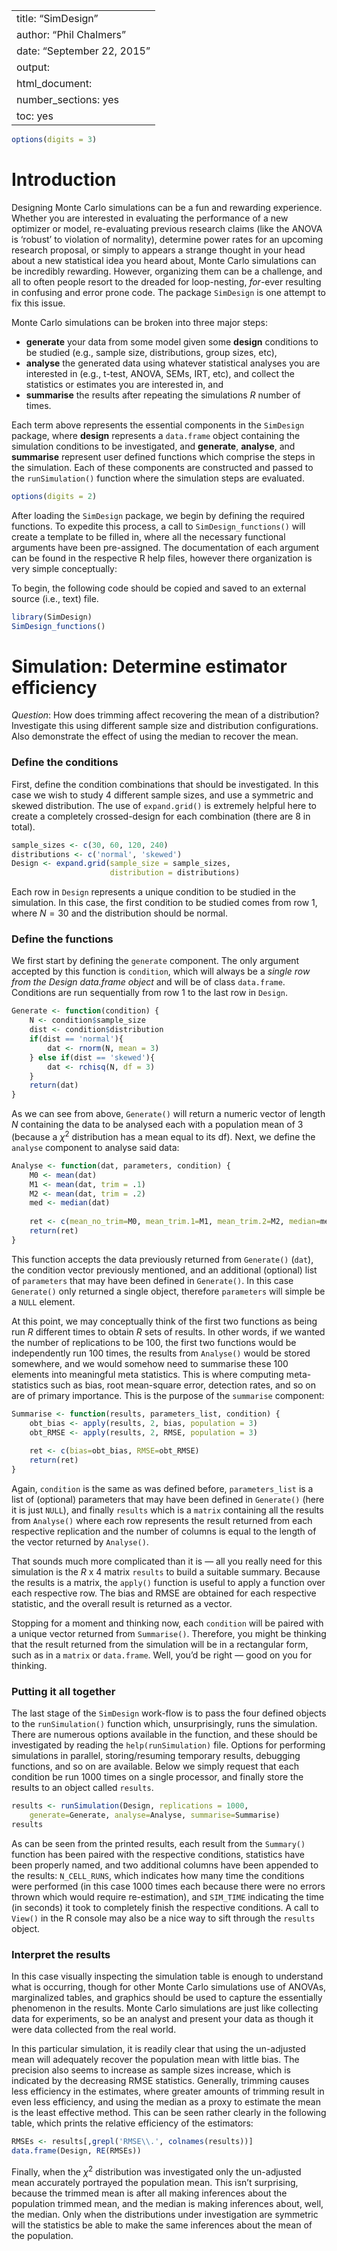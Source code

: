 %\VignetteIndexEntry{simTool}
%\VignetteEngine{knitr::knitr}
---
title: "SimDesign"
author: "Phil Chalmers"
date: "September 22, 2015"
output:
  html_document:
    number_sections: yes
    toc: yes
---

```r
options(digits = 3)
```


# Introduction

Designing Monte Carlo simulations can be a fun and rewarding experience. Whether you are interested in
evaluating the performance of a new optimizer or model, re-evaluating previous research claims (like the 
ANOVA is 'robust' to violation of normality), determine power rates for an upcoming research proposal, 
or simply to appears a strange thought in your head about a new statistical idea you heard about, 
Monte Carlo simulations can be incredibly rewarding. However, organizing them can be a challenge, and 
all to often people resort to the dreaded for loop-nesting, *for*-ever resulting in confusing and error 
prone code. The package `SimDesign` is one attempt to fix this issue.

Monte Carlo simulations can be broken into three major steps:

- **generate** your data from some model given some **design** conditions to be studied (e.g., sample size,
distributions, group sizes, etc),
- **analyse** the generated data using whatever statistical analyses you are interested in (e.g., t-test,
ANOVA, SEMs, IRT, etc), and collect the statistics or estimates you are interested in, and
- **summarise** the results after repeating the simulations $R$ number of times.

Each term above represents the essential components in the `SimDesign` package, where **design** 
represents a `data.frame` object containing the simulation conditions to be investigated, and **generate**,
**analyse**, and **summarise** represent user defined functions which comprise the steps in the simulation.
Each of these components are constructed and passed to the `runSimulation()` function where the simulation 
steps are evaluated.

```r
options(digits = 2)
```

After loading the `SimDesign` package, we begin by defining the required functions. To expedite this process,
a call to `SimDesign_functions()` will create a template to be filled in, where all the necessary functional arguments have been pre-assigned. The documentation of each argument can be found in the respective 
R help files, however there organization is very simple conceptually:

To begin, the following code should be copied and saved to an external source (i.e., text) file.

```r
library(SimDesign)
SimDesign_functions()
```

# Simulation: Determine estimator efficiency

*Question*: How does trimming affect recovering the mean of a distribution? Investigate this using
different sample size and distribution configurations. Also demonstrate the effect of using the 
median to recover the mean.

### Define the conditions

First, define the condition combinations that should be investigated. In this case we wish to study
4 different sample sizes, and use a symmetric and skewed distribution. The use of `expand.grid()` is
extremely helpful here to create a completely crossed-design for each combination (there are 8 in total).

```r
sample_sizes <- c(30, 60, 120, 240)
distributions <- c('normal', 'skewed')
Design <- expand.grid(sample_size = sample_sizes, 
                      distribution = distributions)
```

Each row in `Design` represents a unique condition to be studied in the simulation. In this case, the first condition to be studied comes from row 1, where $N=30$ and the distribution should be normal. 

### Define the functions

We first start by defining the `generate` component. The only argument accepted by this function is `condition`, which will always be a *single row from the Design data.frame object* and will
be of class `data.frame`. Conditions are run sequentially from row 1 to the last row in `Design`.

```r
Generate <- function(condition) {
    N <- condition$sample_size
    dist <- condition$distribution
    if(dist == 'normal'){
        dat <- rnorm(N, mean = 3)
    } else if(dist == 'skewed'){
        dat <- rchisq(N, df = 3)
    }
    return(dat)
}
```

As we can see from above, `Generate()` will return a numeric vector of length $N$ containing the data to
be analysed each with a population mean of 3 (because a $\chi^2$ distribution has a mean equal to its df).
Next, we define the `analyse` component to analyse said data:

```r
Analyse <- function(dat, parameters, condition) {
    M0 <- mean(dat)
    M1 <- mean(dat, trim = .1)
    M2 <- mean(dat, trim = .2)
    med <- median(dat)
    
    ret <- c(mean_no_trim=M0, mean_trim.1=M1, mean_trim.2=M2, median=med)
    return(ret)
}
```

This function accepts the data previously returned from `Generate()` (`dat`), the condition vector previously
mentioned, and an additional (optional) list of `parameters` that may have been defined in `Generate()`. In 
this case `Generate()` only returned a single object, therefore `parameters` will simple be a `NULL` element.

At this point, we may conceptually think of the first two functions as being run $R$ different times to obtain
$R$ sets of results. In other words, if we wanted the number of replications to be 100, the first two functions
would be independently run 100 times, the results from `Analyse()` would be stored somewhere, and we would 
somehow need to summarise these 100 elements into meaningful meta statistics. This is where computing meta-statistics
such as bias, root mean-square error, detection rates, and so on are of primary importance. This is the purpose
of the `summarise` component:

```r
Summarise <- function(results, parameters_list, condition) {
    obt_bias <- apply(results, 2, bias, population = 3)
    obt_RMSE <- apply(results, 2, RMSE, population = 3)
    
    ret <- c(bias=obt_bias, RMSE=obt_RMSE)
    return(ret)
}
```

Again, `condition` is the same as was defined before, `parameters_list` is a list of (optional) parameters
that may have been defined in `Generate()` (here it is just `NULL`), and finally `results` which is a `matrix`
containing all the results from `Analyse()` where each row represents the result returned from each respective
replication and the number of columns is equal to the length of the vector returned by `Analyse()`. 

That sounds much more complicated than it is --- all you really need for this simulation 
is the $R$ x 4 matrix `results` to build a suitable summary. Because the results is a matrix, the `apply()` 
function is useful to apply a function over each respective row. The bias and RMSE are obtained for each
respective statistic, and the overall result is returned as a vector.

Stopping for a moment and thinking now, each `condition` will be paired with a unique vector returned from
`Summarise()`. Therefore, you might be thinking that the result returned from the simulation will be in
a rectangular form, such as in a `matrix` or `data.frame`. 
Well, you'd be right --- good on you for thinking.

### Putting it all together

The last stage of the `SimDesign` work-flow is to pass the four defined objects to the `runSimulation()` 
function which, unsurprisingly, runs the simulation. There are numerous options available in the 
function, and these should be investigated by reading the `help(runSimulation)` file. Options for 
performing simulations in parallel, storing/resuming temporary results, debugging functions,
and so on are available. Below we simply request that each condition be run 1000 times on a 
single processor, and finally store the results to an object called `results`.

```r
results <- runSimulation(Design, replications = 1000, 
    generate=Generate, analyse=Analyse, summarise=Summarise)
results
```

As can be seen from the printed results, each result from the `Summary()` function has been paired with the 
respective conditions, statistics have been properly named, and two additional columns have been appended
to the results: `N_CELL_RUNS`, which indicates how many time the conditions were performed (in this case 1000 times each because there were no errors thrown which would require re-estimation), and `SIM_TIME` indicating
the time (in seconds) it took to completely finish the respective conditions. A call to `View()` in the 
R console may also be a nice way to sift through the `results` object.

### Interpret the results

In this case visually inspecting the simulation table is enough to understand what is occurring, though for
other Monte Carlo simulations use of ANOVAs, marginalized tables, and graphics should be used to capture the
essentially phenomenon in the results. Monte Carlo simulations are just like collecting data for experiments,
so be an analyst and present your data as though it were data collected from the real world. 

In this particular simulation, it is readily clear that using the un-adjusted mean will adequately recover
the population mean with little bias. The precision also seems to increase as sample sizes increase, which 
is indicated by the decreasing RMSE statistics. Generally, trimming causes less efficiency in the estimates,
where greater amounts of trimming result in even less efficiency, and using the median as a proxy to estimate
the mean is the least effective method. This can be seen rather clearly in the following table, which 
prints the relative efficiency of the estimators:

```r
RMSEs <- results[,grepl('RMSE\\.', colnames(results))]
data.frame(Design, RE(RMSEs))
```

Finally, when the $\chi^2$ distribution was investigated only the un-adjusted mean accurately portrayed the
population mean. This isn't surprising, because the trimmed mean is after all making inferences about the 
population trimmed mean, and the median is making inferences about, well, the median. Only when the
distributions under investigation are symmetric will the statistics be able to make the same inferences about
the mean of the population.
